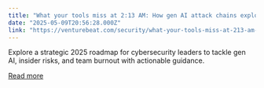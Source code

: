 ```yaml
---
title: "What your tools miss at 2:13 AM: How gen AI attack chains exploit telemetry lag – Part 1"
date: "2025-05-09T20:56:28.000Z"
link: "https://venturebeat.com/security/what-your-tools-miss-at-213-am-how-gen-ai-attack-chains-exploit-telemetry-lag-part-1/"
---
```


Explore a strategic 2025 roadmap for cybersecurity leaders to tackle gen AI, insider risks, and team burnout with actionable guidance.

[Read more](https://venturebeat.com/security/what-your-tools-miss-at-213-am-how-gen-ai-attack-chains-exploit-telemetry-lag-part-1/)
